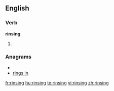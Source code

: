 
==English==

===Verb===
'''rinsing'''

# {{present participle of|[[rinse]]}}

===Anagrams===
* {{alphagram|giinnrs}}
* [[rings in#English|rings in]]

[[fr:rinsing]]
[[hu:rinsing]]
[[te:rinsing]]
[[vi:rinsing]]
[[zh:rinsing]]